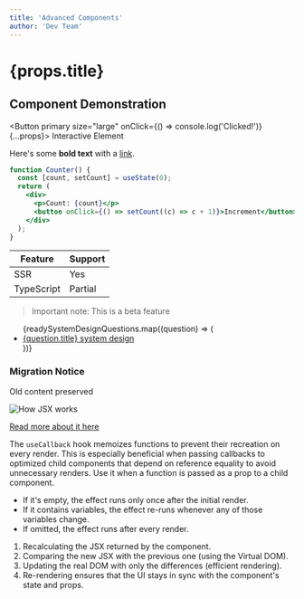 ```yaml
---
title: 'Advanced Components'
author: 'Dev Team'
---
```



# {props.title}

## Component Demonstration

<Button primary size="large" onClick={() => console.log('Clicked!')} {...props}>
  Interactive Element
</Button>

Here's some **bold text** with a [link](https://example.com).

```jsx
function Counter() {
  const [count, setCount] = useState(0);
  return (
    <div>
      <p>Count: {count}</p>
      <button onClick={() => setCount((c) => c + 1)}>Increment</button>
    </div>
  );
}
```

| Feature    | Support |
| ---------- | ------- |
| SSR        | Yes     |
| TypeScript | Partial |

> Important note: This is a beta feature

<ul>
  {readySystemDesignQuestions.map((question) => (
    <li key={question.href}>
      <a href={question.href}>{question.title} system design</a>
    </li>
  ))}
</ul>

<div className="legacy-wrapper">
  <h3>Migration Notice</h3>
  <p>Old content preserved</p>
</div>

![How JSX works](/img/blog/react-article/babel-to-react.jpg)

[Read more about it here](/questions/quiz/what-is-react-describe-the-benefits-of-react)

The `useCallback` hook memoizes functions to prevent their recreation on every render. This is especially beneficial when passing callbacks to optimized child components that depend on reference equality to avoid unnecessary renders. Use it when a function is passed as a prop to a child component.

- If it's empty, the effect runs only once after the initial render.
- If it contains variables, the effect re-runs whenever any of those variables change.
- If omitted, the effect runs after every render.

1. Recalculating the JSX returned by the component.
2. Comparing the new JSX with the previous one (using the Virtual DOM).
3. Updating the real DOM with only the differences (efficient rendering).
4. Re-rendering ensures that the UI stays in sync with the component's state and props.